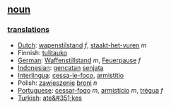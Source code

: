 == [[noun]] ==

=== [[translation]]s ===
*[[Dutch]]: [[wapenstilstand]] ''f'', [[staakt-het-vuren]] ''m''
*Finnish: [[tulitauko]]
*[[German]]: [[Waffenstillstand ]] ''m'', [[Feuerpause]] ''f''
*[[Indonesian]]: [[gencatan]] [[senjata]]
*[[Interlingua]]: [[cessa-le-foco]], [[armistitio]]
*Polish: [[zawieszenie]] [[broni]] ''n''
*[[Portuguese]]: [[cessar-fogo]] ''m'', [[armistício]] ''m'', [[trégua]] ''f''
*[[Turkish]]: [[ate&#351;kes]]